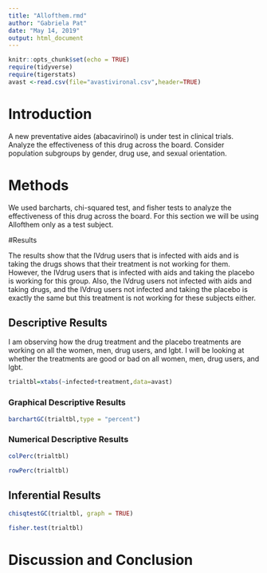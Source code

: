 ---
title: "Allofthem.rmd"
author: "Gabriela Pat"
date: "May 14, 2019"
output: html_document
---

```{r setup, include=FALSE}
knitr::opts_chunk$set(echo = TRUE)
require(tidyverse)
require(tigerstats)
avast <-read.csv(file="avastivironal.csv",header=TRUE)
```

# Introduction

A new  preventative aides (abacavirinol) is under test in clinical trials. Analyze the effectiveness of this drug across the board. Consider population subgroups by gender, drug use, and sexual orientation. 

<!--In this section you explain what you are trying to show.  Where did the data come from?  What is the research or other question you are trying to answer?.  If you skimp in this section expect to be marked down in your grade. Paint a picture of the project a couple of paragraphs is expected!-->



# Methods

We used barcharts, chi-squared test, and fisher tests to analyze the effectiveness of this drug across the board. For this section we will be using 
Allofthem only as a test subject.

<!--Decide on your methods:  use "variable analysis" or other appropriate descriptors.  Make sure to choose at least one graphical method and at least one numerical method. Discuss what data manipulations may be needed for example subsetting or other binning procedures and what sort of graphical displays and inferential tools will be used!-->

#Results

The results show that the IVdrug users that is infected with aids and is taking the drugs shows that their treatment is not working for them. However, the IVdrug users that is infected with aids and taking the placebo is working for this group. Also, the IVdrug users not infected with aids and taking drugs, and the IVdrug users not infected and taking the placebo is exactly the same but this treatment is not working for these subjects either.

<!--Divide this section into two sub-sections:  One for your descriptive  results and one for your inferential results.!-->

## Descriptive Results

I am observing how the drug treatment and the placebo treatments are working on all the women, men, drug users, and lgbt. I will be looking at whether the treatments are good or bad on all women, men, drug users, and lgbt. 


```{r}
trialtbl=xtabs(~infected+treatment,data=avast)
```

### Graphical Descriptive Results

<!--Graphical results here.  Make sure to show your code.  Provide appropriate labels for axes, giving units if possible, and provide a good title for the graph, too.  Use the graphical results to describe the patterns if any that exist in the data as focused toward the research question. Bottom line is to explain the features of the graph that are relevant to conforming or departing to what is expected by your null hypothesis !-->

```{r}
barchartGC(trialtbl,type = "percent")
```

### Numerical Descriptive Results

<!--Numerical results go here. Use the numerical results to describe the patterns if any that exist in the data as focused toward the research question!-->

```{r}
colPerc(trialtbl)
```

```{r}
rowPerc(trialtbl)
```

## Inferential Results

<!--State hypothesis clearly.  Make sure your discussion of the inferential test covers all the aspects that the test output produces, such as test statistic, p-value etc.  Make a decision about the null hypothesis, explain the assumptions on which the selected test/procedure was based, and why the chosen procedure satisfys the assumptions and is appropriate to answer the research question!-->

```{r}
chisqtestGC(trialtbl, graph = TRUE)
```

```{r}
fisher.test(trialtbl)
```

# Discussion and Conclusion

<!--Discussion and conclusion here.  If you found a relationship be sure to consider whether the relationship occurs because one of the variavbles causes the other, or whether they perhasps are related for some other reason.  Watch the chapter 6 videos from the GeorgeTown videos collection.!-->
